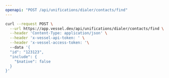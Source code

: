 ```yaml
---
openapi: "POST /api/unifications/dialer/contacts/find"
---
```


<RequestExample>

```bash Request
curl --request POST \
  --url https://app.vessel.dev/api/unifications/dialer/contacts/find \
  --header 'Content-Type: application/json' \
  --header 'x-vessel-api-token: ' \
  --header 'x-vessel-access-token: '\ 
  --data '{
  "id": "123123",
  "include": {
    "$native": false
  }
}'
```

</RequestExample>


      
